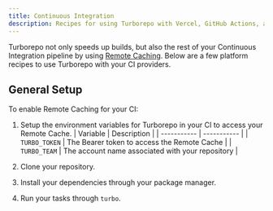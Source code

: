 ```yaml
---
title: Continuous Integration
description: Recipes for using Turborepo with Vercel, GitHub Actions, and other continuous integration providers.
---
```



Turborepo not only speeds up builds, but also the rest of your Continuous Integration pipeline by using [Remote Caching](/repo/docs/core-concepts/remote-caching). Below are a few platform recipes to use Turborepo with your CI providers.

<Cards>

<Card
  title="Vercel (Zero configuration)"
  href="/repo/docs/guides/ci-vendors/vercel"
/>

<Card
  title="GitHub Actions"
  href="/repo/docs/guides/ci-vendors/github-actions"
/>

<Card title="CircleCI" href="/repo/docs/guides/ci-vendors/circleci" />

<Card title="GitLab CI" href="/repo/docs/guides/ci-vendors/gitlab-ci" />

<Card title="Travis CI" href="/repo/docs/guides/ci-vendors/travis-ci" />

</Cards>

## General Setup

To enable Remote Caching for your CI:

1. Setup the environment variables for Turborepo in your CI to access your Remote Cache.
   | Variable | Description |
   | ----------- | ----------- |
   | `TURBO_TOKEN` | The Bearer token to access the Remote Cache |
   | `TURBO_TEAM` | The account name associated with your repository |

2. Clone your repository.
3. Install your dependencies through your package manager.
4. Run your tasks through `turbo`.
